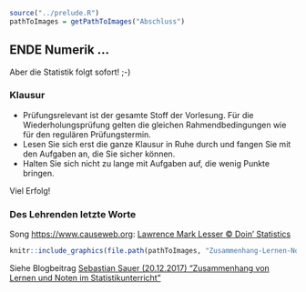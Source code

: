 ```r
source("../prelude.R")
pathToImages = getPathToImages("Abschluss")

```
## ENDE Numerik ...

Aber die Statistik folgt sofort! ;-)

### Klausur

- Prüfungsrelevant ist der gesamte Stoff der Vorlesung. Für die Wiederholungsprüfung gelten die gleichen Rahmendbedingungen wie für den regulären Prüfungstermin.
- Lesen Sie sich erst die ganze Klausur in Ruhe durch und fangen Sie mit den Aufgaben an, die Sie sicher können.
- Halten Sie sich nicht zu lange mit Aufgaben auf, die wenig Punkte bringen.

::: {.center .Large}
Viel Erfolg!
:::

### Des Lehrenden letzte Worte

Song [https://www.causeweb.org](https://www.causeweb.org): [Lawrence Mark Lesser &copy; Doin' Statistics](https://www.causeweb.org/cause/resources/fun/songs/doin-statistics)


```r
knitr::include_graphics(file.path(pathToImages, "Zusammenhang-Lernen-Noten.pdf"), error=FALSE)
```

Siehe Blogbeitrag [Sebastian Sauer (20.12.2017) "Zusammenhang von Lernen und Noten im Statistikunterricht"](https://data-se.netlify.com/2017/12/20/zusammenhang-von-lernen-und-noten-im-statistikunterricht/)
